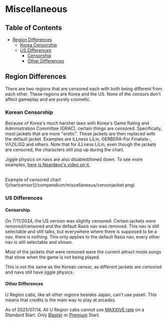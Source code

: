 # Miscellaneous
## Table of Contents
- [Region Differences](#region-differences)
    - [Korea Censorship](#korean-censorship)
    - [US Differences](#us-differences)
      - [Censorship](#censorship)
      - [Other Differences](#other-differences)
## Region Differences
There are two regions that are censored each with both being different from each
other. These regions are Korea and the US. None of the censors don't affect
gameplay and are purely cosmetic.

### Korean Censorship
Because of Korea's much harsher laws with Korea's Game Rating and Administration
Committee (GRAC), certain things are censored. Specifically, most jackets that
are more "erotic". These jackets are then replaced with the default jacket.
Examples are iLLness LiLin, GERBERA-For Finalists-, VΛZiLiSQ and others. Note
that for iLLness LiLin, even though the jackets are censored, the characters still
pop up during the chart.

Jiggle physics on navs are also disabled/toned down. To see more examples, [here is Neardayo's video on it.](https://www.youtube.com/watch?v=Qb60uBDiKsU)

<br/>
<div className="text-center">
  Example of censored chart
</div>

<div className="flex items-center justify-center">
  ![chartcensor](/compendium/miscellaneous/censorjacket.png)
</div>

### US Differences

#### Censorship
On 7/11/2024, the US version was slightly censored. Certain jackets were
removed/censored and the default Rasis nav was removed. This nav is still
selectable and still talks, but everywhere where there is supposed to be a nav,
there is nothing. This only applies to the default Rasis nav, every other nav is
still selectable and shown.

Most of the jackets that were removed were the current attract mode songs that
show when the game is not being played. 

This is not the same as the Korean censor, as different jackets are censored and
navs still have jiggle physics.

#### Other Differences
U Region cabs, like all other regions besides Japan, can't use paseli. This means that credits is the main way to play at arcades. 

As of 2025/07/14, All U Region cabs cannot use [MAXXIVE
rate](/compendium/gauge-options#maxxive-rate) on a Standard
Start. Only [Blaster](/compendium/game-modes#blaster-start) or [Premium](/compendium/game-modes#premium-time) Start.

